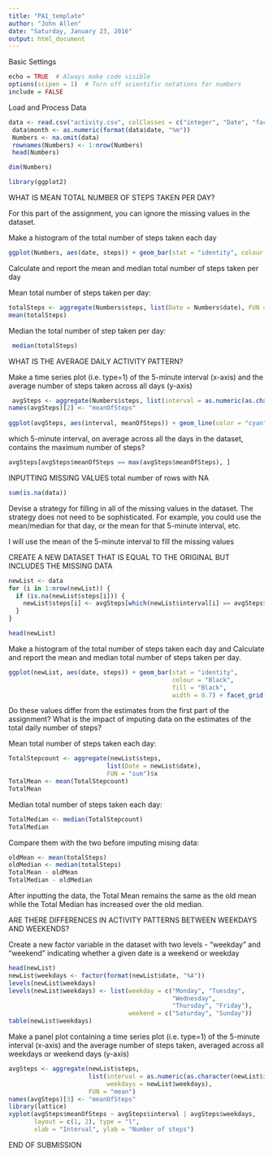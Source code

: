 ```yaml
---
title: "PA1_template"
author: "John Allen"
date: "Saturday, January 23, 2016"
output: html_document
---
```

Basic Settings

```r
echo = TRUE  # Always make code visible
options(scipen = 1)  # Turn off scientific notations for numbers
include = FALSE
```

Load and Process Data

```r
data <- read.csv("activity.csv", colClasses = c("integer", "Date", "factor"))
 data$month <- as.numeric(format(data$date, "%m"))
 Numbers <- na.omit(data)
 rownames(Numbers) <- 1:nrow(Numbers)
 head(Numbers)
```

```r
dim(Numbers)
```

```r
library(ggplot2)
```

WHAT IS MEAN TOTAL NUMBER OF STEPS TAKEN PER DAY?

For this part of the assignment, you can ignore the missing values in the dataset.

Make a histogram of the total number of steps taken each day

```r
ggplot(Numbers, aes(date, steps)) + geom_bar(stat = "identity", colour = "green", fill = "green", width = 0.7) + facet_grid(. ~ month, scales = "free") + labs(title = "Histogram of Total Number of Steps Taken Each Day", x = "Date", y = "Total number of steps")
```

Calculate and report the mean and median total number of steps taken per day

Mean total number of steps taken per day:

```r
totalSteps <- aggregate(Numbers$steps, list(Date = Numbers$date), FUN = "sum")$x
mean(totalSteps)
```

Median the total number of step taken per day:
```r
 median(totalSteps)
```

WHAT IS THE AVERAGE DAILY ACTIVITY PATTERN?

Make a time series plot (i.e. type=1) of the 5-minute interval (x-axis) and the average number of steps taken across all days (y-axis)

```r
 avgSteps <- aggregate(Numbers$steps, list(interval = as.numeric(as.character(Numbers$interval))), FUN = "mean")
names(avgSteps)[2] <- "meanOfSteps"
 
ggplot(avgSteps, aes(interval, meanOfSteps)) + geom_line(color = "cyan", size = 0.8) + labs(title = "Time Series Plot of the 5-minute Interval", x = "5-minute intervals", y = "Average Number of Steps Taken")
```

which 5-minute interval, on average across all the days in the dataset, contains the maximum number of steps?

```r
avgSteps[avgSteps$meanOfSteps == max(avgSteps$meanOfSteps), ]
```

INPUTTING MISSING VALUES
total number of rows with NA

```r
sum(is.na(data))
```

Devise a strategy for filling in all of the missing values in the dataset. The strategy does not need to be sophisticated. For example, you could use the mean/median for that day, or the mean for that 5-minute interval, etc.

I will use the mean of the 5-minute interval to fill the missing values

CREATE A NEW DATASET THAT IS EQUAL TO THE ORIGINAL BUT INCLUDES THE MISSING DATA

```r
newList <- data 
for (i in 1:nrow(newList)) {
  if (is.na(newList$steps[i])) {
    newList$steps[i] <- avgSteps[which(newList$interval[i] == avgSteps$interval), ]$meanOfSteps
  }
}

head(newList)
```

Make a histogram of the total number of steps taken each day and Calculate and report the mean and median total number of steps taken per day.

```r
ggplot(newList, aes(date, steps)) + geom_bar(stat = "identity",
                                             colour = "Black",
                                             fill = "Black",
                                             width = 0.7) + facet_grid(. ~ month, scales = "free") + labs(title = "Histogram of Total Number of Steps Taken Each Day (no missing data)", x = "Date", y = "Total number of steps")
```

Do these values differ from the estimates from the first part of the assignment? What is the impact of imputing data on the estimates of the total daily number of steps?

Mean total number of steps taken each day:

```r
TotalStepcount <- aggregate(newList$steps, 
                           list(Date = newList$date), 
                           FUN = "sum")$x
TotalMean <- mean(TotalStepcount)
TotalMean
```

Median total number of steps taken each day:

```r
TotalMedian <- median(TotalStepcount)
TotalMedian
```

Compare them with the two before imputing mising data:

```r
oldMean <- mean(totalSteps)
oldMedian <- median(totalSteps)
TotalMean - oldMean
TotalMedian - oldMedian
```

After inputting the data, the Total Mean remains the same as the old mean while the Total Median has increased over the old median.

ARE THERE DIFFERENCES IN ACTIVITY PATTERNS BETWEEN WEEKDAYS AND WEEKENDS?

Create a new factor variable in the dataset with two levels - "weekday" and "weekend" indicating whether a given date is a weekend or weekday

```r
head(newList)
newList$weekdays <- factor(format(newList$date, "%A"))
levels(newList$weekdays)
levels(newList$weekdays) <- list(weekday = c("Monday", "Tuesday",
                                             "Wednesday", 
                                             "Thursday", "Friday"),
                                 weekend = c("Saturday", "Sunday"))
table(newList$weekdays)
```

Make a panel plot containing a time series plot (i.e. type=1) of the 5-minute interval (x-axis) and the average number of steps taken, averaged across all weekdays or weekend days (y-axis)

```r
avgSteps <- aggregate(newList$steps, 
                      list(interval = as.numeric(as.character(newList$interval)), 
                           weekdays = newList$weekdays),
                      FUN = "mean")
names(avgSteps)[3] <- "meanOfSteps"
library(lattice)
xyplot(avgSteps$meanOfSteps ~ avgSteps$interval | avgSteps$weekdays, 
       layout = c(1, 2), type = "l", 
       xlab = "Interval", ylab = "Number of steps")
```

END OF SUBMISSION



</body>
</html>
